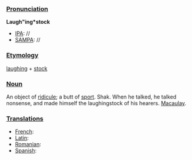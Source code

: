 ===[[Pronunciation]]===

'''Laugh"ing*stock'''
*[[IPA]]: //
*[[SAMPA]]: //
===[[Etymology]]===

[[laughing]] + [[stock]]
===[[Noun]]===

An object of [[ridicule]]; a butt of [[sport]]. Shak.
When he talked, he talked nonsense, and made himself the laughingstock of his hearers. [[Macaulay]].
===[[Translations]]===

*[[French]]:
*[[Latin]]:
*[[Romanian]]:
*[[Spanish]]: